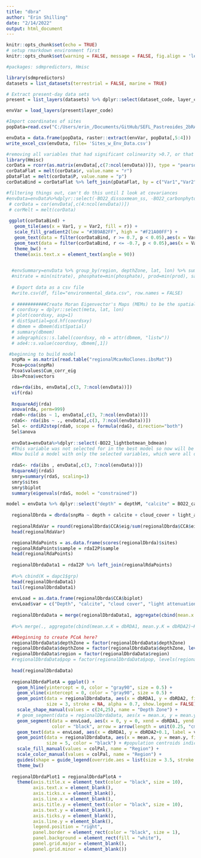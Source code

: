 ```yaml
---
title: "dbra"
author: "Erin Shilling"
date: "2/14/2022"
output: html_document
---
```


```r
knitr::opts_chunk$set(echo = TRUE)
# setup rmarkdown environment first
knitr::opts_chunk$set(warning = FALSE, message = FALSE, fig.align = 'left')
```

```r
#packages: sdmpredictors, Hmisc

library(sdmpredictors)
datasets = list_datasets(terrestrial = FALSE, marine = TRUE)

# Extract present-day data sets
present = list_layers(datasets) %>% dplyr::select(dataset_code, layer_code, name, units, description, contains("cellsize"), version) %>% filter(version == 2.2) %>% filter(layer_code %in% c("BO22_calcite", "BO22_cloudmean", "BO22_damean", "BO22_parmean", "BO22_ph", "BO22_carbonphytomean_ss", "BO22_carbonphytomean_bdmean", "BO22_chlomean_ss", "BO22_chlomean_bdmean", "BO22_curvelmean_ss", "BO22_curvelmean_bdmean", "BO22_dissoxmean_ss", "BO22_dissoxmean_bdmean", "BO22_ironmean_ss", "BO22_ironmean_bdmean", "BO22_lightbotmean_bdmean", "BO22_nitratemean_ss", "BO22_nitratemean_bdmean", "BO22_phosphatemean_ss", "BO22_phosphatemean_bdmean", "BO22_ppmean_ss", "BO22_ppmean_bdmean", "BO22_salinityrange_bdmean", "BO22_salinitymean_bdmean", "BO22_salinitymean_ss", "BO22_silicatemean_ss", "BO22_silicatemean_bdmean", "BO22_tempmax_bdmean", "BO22_tempmax_ss", "BO22_tempmean_bdmean", "BO22_tempmean_ss", "BO22_tempmin_bdmean", "BO22_tempmin_ss", "BO22_temprange_bdmean", "BO22_temprange_ss"))

envVar = load_layers(present$layer_code)

#Import coordinates of sites
popData=read.csv("C:/Users/erin_/Documents/GitHub/SEFL_Pastreoides_2bRAD/data_files/poritesastreoidesMetaData_clonesremoved.csv") %>% select("sample" = tube_id, "region" = region, "depth" = collection_depth_m, "lat" = site_lat, "lon" = site_long)

envData = data.frame(popData, raster::extract(envVar, popData[,5:4]))
write_excel_csv(envData, file= 'Sites_w_Env_Data.csv')

#removing all variables that had significant colinearity >0.7, or that had vif >10
library(Hmisc)
corData = rcorr(as.matrix(envData[,c(7:ncol(envData))]), type = "pearson")
corDataFlat = melt(corData$r, value.name = "r")
pDataFlat = melt(corData$P, value.name = "p")
corDataBind = corDataFlat %>% left_join(pDataFlat, by = c("Var1","Var2"))

#filtering things out, can't do this until I look at covariances
#envData=envData%>%dplyr::select(-BO22_dissoxmean_ss, -BO22_carbonphytomean_ss, -BO22_nitratemean_ss, -BO22_chlomean_ss, -BO22_silicatemean_ss, -BO22_ppmean_ss, -BO22_ironmean_ss, -BO22_parmean)
 # corData = cor(envData[,c(4:ncol(envData))])
 # corMelt = melt(corData)
 
 ggplot(corDataBind) +
   geom_tile(aes(x = Var1, y = Var2, fill = r)) +
   scale_fill_gradient2(low = "#3B9AB2FF", high = "#F21A00FF") +
   geom_text(data = filter(corDataBind, r >= 0.7, p < 0.05),aes(x = Var1, y = Var2, label = round(r, 2))) +
   geom_text(data = filter(corDataBind, r <= -0.7, p < 0.05),aes(x = Var1, y = Var2, label = round(r, 2))) +
   theme_bw() +
   theme(axis.text.x = element_text(angle = 90))
 

  #envSummary=envData %>% group_by(region, depthZone, lat, lon) %>% summarise(temperature=min(temperature), chlorophyll=min(chlorophyll), currents = min(currents), 
  #nitrate = min(nitrate), phosphate=min(phosphate), prod=min(prod), salinity=min(salinity), silicate=min(silicate), iron=min(iron))
  
  # Export data as a csv file
  #write.csv(df, file="environmental_data.csv", row.names = FALSE)
  
  # ###########Create Moran Eigenvector's Maps (MEMs) to be the spatial variables
  # coordsxy = dplyr::select(meta, lat, lon)
  # plot(coordsxy, asp=1)
  # distSpatial=gcd.hf(coordsxy)  
  # dbmem = dbmem(distSpatial)  
  # summary(dbmem)
  # adegraphics::s.label(coordsxy, nb = attr(dbmem, "listw"))
  # ade4::s.value(coordsxy, dbmem[,1])  

 #beginning to build model  
  snpMa = as.matrix(read.table("regionalMcavNoClones.ibsMat"))
  Pcoa=pcoa(snpMa)
  Pcoa$values$Cum_corr_eig
  ibs=Pcoa$vectors

  rda=rda(ibs, envData[,c(3, 7:ncol(envData))])  
  vif(rda)
 
  RsquareAdj(rda)
  anova(rda, perm=999)  
  rda0<-rda(ibs ~ 1, envData[,c(3, 7:ncol(envData))])  
  rdaG<- rda(ibs ~ ., envData[,c(3, 7:ncol(envData))])
  Sel <- ordiR2step(rda0, scope = formula(rdaG), direction="both") 
  Sel$anova
  
  envData=envData%>%dplyr::select(-BO22_lightbotmean_bdmean)
  #This variable was not selected for in the best model so now will be removed
  #Now build a model with only the selected variables, which were all of them in env3
  
  rdaS<- rda(ibs , envData[,c(3, 7:ncol(envData))])
  RsquareAdj(rdaS)
  smry=summary(rdaS, scaling=1)
  smry$sites
  smry$biplot
  summary(eigenvals(rdaS, model = "constrained"))

model = envData %>% dplyr::select("depth" = depthM, "calcite" = BO22_calcite, "cloud_cover" = BO22_cloudmean, "light_attenuation"=BO22_damean, "pH" =BO22_ph, "current_velocity"= BO22_curvelmean_ss, "phosphate" = BO22_phosphatemean_ss, "salinity"= BO22_salinitymean_ss, "temperature"=BO22_tempmean_ss)
  
  regionalDbrda = dbrda(snpMa ~ depth + calcite + cloud_cover + light_attenuation + pH + current_velocity + phosphate + salinity + temperature, model)
  
  regionalRdaVar = round(regionalDbrda$CCA$eig/sum(regionalDbrda$CCA$eig)*100, 1)
  head(regionalRdaVar)

  regionalRdaPoints = as.data.frame(scores(regionalDbrda)$sites)
  regionalRdaPoints$sample = rdaI2P$sample
  head(regionalRdaPoints)
  
  regionalDbrdaData1 = rdaI2P %>% left_join(regionalRdaPoints) 
  
  #%>% cbind(K = dapc1$grp)
  head(regionalDbrdaData1)
  tail(regionalDbrdaData1)
  
  envLoad = as.data.frame(regionalDbrda$CCA$biplot)
  envLoad$var = c("Depth", "calcite", "cloud cover", "light attenuation", "pH", "current velocity", "phosphate", "salinity", "temperature")
  
  regionalDbrdaData = merge(regionalDbrdaData1, aggregate(cbind(mean.x = dbRDA1, mean.y = dbRDA2)~regionDepth, regionalDbrdaData1, mean), by="regionDepth") 
  
  #%>% merge(., aggregate(cbind(mean.x.K = dbRDA1, mean.y.K = dbRDA2)~K, regionalDbrdaData1, mean), by="K")

  ##beginning to create PCoA here?  
  regionalDbrdaData$depthZone = factor(regionalDbrdaData$depthZone)
  regionalDbrdaData$depthZone = factor(regionalDbrdaData$depthZone, levels(regionalDbrdaData$depthZone)[c(2,1)])
  regionalDbrdaData$region = factor(regionalDbrdaData$region)
  #regionalDbrdaData$pop = factor(regionalDbrdaData$pop, levels(regionalDbrdaData$pop)[c(4, 1, 3, 2)])
  
  head(regionalDbrdaData)
  
  regionalDbrdaPlotA = ggplot() +
    geom_hline(yintercept = 0, color = "gray90", size = 0.5) +
    geom_vline(xintercept = 0, color = "gray90", size = 0.5) +
    geom_point(data = regionalDbrdaData, aes(x = dbRDA1, y = dbRDA2, fill = region, shape = depthZone), 
               size = 3, stroke = NA, alpha = 0.7, show.legend = FALSE) +
    scale_shape_manual(values = c(24,25), name = "Depth Zone") +
    # geom_segment(data = regionalDbrdaData, aes(x = mean.x, y = mean.y, xend = dbRDA1, yend = dbRDA2, color = pop), size = 0.5, alpha = 0.5) +
    geom_segment(data = envLoad, aes(x = 0, y = 0, xend = dbRDA1, yend = dbRDA2), 
                 color = "black", arrow = arrow(length = unit(0.25, "cm"), type = "open"), size = 0.65) +
    geom_text(data = envLoad, aes(x = dbRDA1, y = dbRDA2+0.1, label = var), color = "black", size = 3) +
    geom_point(data = regionalDbrdaData, aes(x = mean.x, y = mean.y, fill = region, shape = depthZone),
               size = 5, color = "black") + #population centroids indicated by triangles
    scale_fill_manual(values = colPal, name = "Region") +
    scale_color_manual(values = colPal, name = "Region") +
    guides(shape = guide_legend(override.aes = list(size = 3.5, stroke = 0.5, alpha = 0.7), order = 2), fill = guide_legend(override.aes = list(shape = 22, size = 5, color = NA, alpha = NA), order = 1))+
    theme_bw()
  
  regionalDbrdaPlot1 = regionalDbrdaPlotA +
    theme(axis.title.x = element_text(color = "black", size = 10),
          axis.text.x = element_blank(),
          axis.ticks.x = element_blank(),
          axis.line.x = element_blank(),
          axis.title.y = element_text(color = "black", size = 10),
          axis.text.y = element_blank(),
          axis.ticks.y = element_blank(),
          axis.line.y = element_blank(),
          legend.position = "right",
          panel.border = element_rect(color = "black", size = 1),
          panel.background = element_rect(fill = "white"),
          panel.grid.major = element_blank(),
          panel.grid.minor = element_blank())
```
